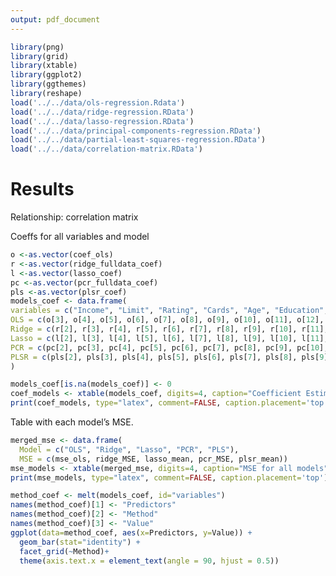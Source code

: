 ```yaml
---
output: pdf_document
---
```


```r
library(png)
library(grid)
library(xtable)
library(ggplot2)
library(ggthemes)
library(reshape)
load('../../data/ols-regression.Rdata')
load('../../data/ridge-regression.RData')
load('../../data/lasso-regression.RData')
load('../../data/principal-components-regression.RData')
load('../../data/partial-least-squares-regression.RData')
load('../../data/correlation-matrix.RData')
```

# Results

Relationship: correlation matrix  


Coeffs for all variables and model

```r
o <-as.vector(coef_ols)
r <-as.vector(ridge_fulldata_coef)
l <-as.vector(lasso_coef)
pc <-as.vector(pcr_fulldata_coef)
pls <-as.vector(plsr_coef)
models_coef <- data.frame(
variables = c("Income", "Limit", "Rating", "Cards", "Age", "Education", "GenderFemale", "StudentYes", "MarriedYes", "EthnicityAsian", "EthnicityCaucasian"), 
OLS = c(o[3], o[4], o[5], o[6], o[7], o[8], o[9], o[10], o[11], o[12], o[13]),
Ridge = c(r[2], r[3], r[4], r[5], r[6], r[7], r[8], r[9], r[10], r[11], r[12]),
Lasso = c(l[2], l[3], l[4], l[5], l[6], l[7], l[8], l[9], l[10], l[11], l[12]),
PCR = c(pc[2], pc[3], pc[4], pc[5], pc[6], pc[7], pc[8], pc[9], pc[10], pc[11], pc[12]),
PLSR = c(pls[2], pls[3], pls[4], pls[5], pls[6], pls[7], pls[8], pls[9], pls[10], pls[11], pls[12])
)

models_coef[is.na(models_coef)] <- 0
coef_models <- xtable(models_coef, digits=4, caption="Coefficient Estimates for all models")
print(coef_models, type="latex", comment=FALSE, caption.placement='top')

```



Table with each model's MSE.
```r
merged_mse <- data.frame(
  Model = c("OLS", "Ridge", "Lasso", "PCR", "PLS"),
  MSE = c(mse_ols, ridge_MSE, lasso_mean, pcr_MSE, plsr_mean))
mse_models <- xtable(merged_mse, digits=4, caption="MSE for all models")
print(mse_models, type="latex", comment=FALSE, caption.placement='top')
```

```r
method_coef <- melt(models_coef, id="variables")
names(method_coef)[1] <- "Predictors"
names(method_coef)[2] <- "Method"
names(method_coef)[3] <- "Value"
ggplot(data=method_coef, aes(x=Predictors, y=Value)) +
  geom_bar(stat="identity") +
  facet_grid(~Method)+
  theme(axis.text.x = element_text(angle = 90, hjust = 0.5))
```




